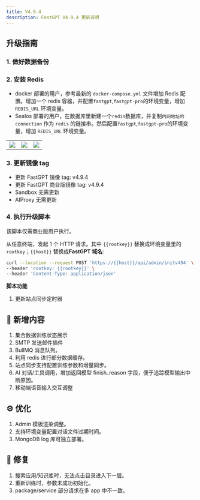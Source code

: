 ```yaml
---
title: V4.9.4
description: FastGPT V4.9.4 更新说明
---
```


## 升级指南

### 1. 做好数据备份

### 2. 安装 Redis

* docker 部署的用户，参考最新的 `docker-compose.yml` 文件增加 Redis 配置。增加一个 redis 容器，并配置`fastgpt`,`fastgpt-pro`的环境变量，增加 `REDIS_URL` 环境变量。
* Sealos 部署的用户，在数据库里新建一个`redis`数据库，并复制`内网地址的 connection` 作为 `redis` 的链接串。然后配置`fastgpt`,`fastgpt-pro`的环境变量，增加 `REDIS_URL` 环境变量。

| | | |
| --- | --- |  --- |
| ![](/imgs/sealos-redis1.png) | ![](/imgs/sealos-redis2.png) |  ![](/imgs/sealos-redis3.png) |

### 3. 更新镜像 tag

- 更新 FastGPT 镜像 tag: v4.9.4
- 更新 FastGPT 商业版镜像 tag: v4.9.4
- Sandbox 无需更新
- AIProxy 无需更新

### 4. 执行升级脚本

该脚本仅需商业版用户执行。

从任意终端，发起 1 个 HTTP 请求。其中 `{{rootkey}}` 替换成环境变量里的 `rootkey`；`{{host}}` 替换成**FastGPT 域名**:

```bash
curl --location --request POST 'https://{{host}}/api/admin/initv494' \
--header 'rootkey: {{rootkey}}' \
--header 'Content-Type: application/json'
```

**脚本功能**

1. 更新站点同步定时器

## 🚀 新增内容

1. 集合数据训练状态展示
2. SMTP 发送邮件插件
3. BullMQ 消息队列。
4. 利用 redis 进行部分数据缓存。
5. 站点同步支持配置训练参数和增量同步。
6. AI 对话/工具调用，增加返回模型 finish_reason 字段，便于追踪模型输出中断原因。
7. 移动端语音输入交互调整

## ⚙️ 优化

1. Admin 模板渲染调整。
2. 支持环境变量配置对话文件过期时间。
3. MongoDB log 库可独立部署。

## 🐛 修复

1. 搜索应用/知识库时，无法点击目录进入下一层。
2. 重新训练时，参数未成功初始化。
3. package/service 部分请求在多 app 中不一致。
